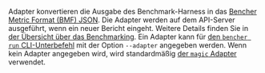 Adapter konvertieren die Ausgabe des Benchmark-Harness in das [Bencher Metric Format (BMF) JSON][bmf].
Die Adapter werden auf dem API-Server ausgeführt, wenn ein neuer Bericht eingeht.
Weitere Details finden Sie in [der Übersicht über das Benchmarking][benchmarking overview].
Ein Adapter kann für [den `bencher run` CLI-Unterbefehl][bencher run]
mit der Option `--adapter` angegeben werden.
Wenn kein Adapter angegeben wird, wird standardmäßig [der `magic` Adapter][magic adapter] verwendet.

[bmf]: /de/docs/reference/bencher-metric-format/
[benchmarking overview]: /de/docs/explanation/benchmarking/
[bencher run]: /de/docs/explanation/bencher-run/

[magic adapter]: #-magic-default